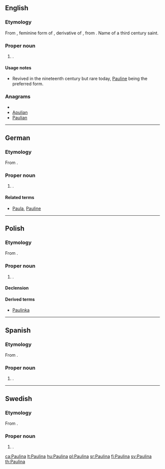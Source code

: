 {{also|Paulīna}}
==English==

===Etymology===
From {{etyl|la|en}} {{term|Paulina|lang=la}}, feminine form of {{term|Paulinus|lang=la}}, derivative of {{term|Paulus|lang=la}}, from   {{term|paulus||small|lang=la}}. Name of a third century saint.

===Proper noun===
{{en-proper noun}}

# {{given name|female|from=Latin}}.

====Usage notes====
* Revived in the nineteenth century but rare today, [[Pauline]] being the preferred form.

===Anagrams===
* {{alphagram|aailnpu}}
* [[Apulian#English|Apulian]]
* [[Paulian#English|Paulian]]


----

==German==

===Etymology===
From {{etyl|la|de}} {{term|Paulina|lang=la}}.

===Proper noun===
{{infl|de|proper noun}}

# {{given name|female|lang=de}}.

====Related terms====
* [[Paula]], [[Pauline]]

----

==Polish==

===Etymology===
From {{etyl|la|pl}} {{term|Paulina|lang=la}}.

===Proper noun===
{{infl|pl|proper noun|g=f}}

# {{given name|female|lang=pl}}.

====Declension====
{{pl-decl-noun-f|Pauli|n}}

====Derived terms====
*[[Paulinka]]

----

==Spanish==

===Etymology===
From {{etyl|la|es}} {{term|Paulina|lang=la}}.

===Proper noun===
{{infl|es|proper noun|g=f}}

# {{given name|female|lang=es}}.

----

==Swedish==

===Etymology===
From {{etyl|la|sv}} {{term|Paulina|lang=la}}.

===Proper noun===
{{infl|sv|proper noun}}

# {{given name|female|lang=sv}}.

[[ca:Paulina]]
[[lt:Paulina]]
[[hu:Paulina]]
[[pl:Paulina]]
[[sr:Paulina]]
[[fi:Paulina]]
[[sv:Paulina]]
[[th:Paulina]]